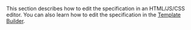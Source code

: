 <Note mode="note" title="Note">

This section describes how to edit the specification in an HTML/JS/CSS editor. You can also learn how to edit the specification in the [Template Builder](/docs/template-builder/operations/create-specs).

</Note>
